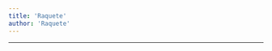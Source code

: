 ```yaml
---
title: 'Raquete'
author: 'Raquete'
---
```


---

<CharacterInfo
    name='Raquete'
    image='/assets/icons/otom/wiki media/chars/raquete.png' 
    caption='por que você não vai jogar baseball?'
    icon='/assets/icons/otom/wiki media/icons/Raquete.png'
    nickname='N/A'
    pronouns='ele/dele'
    species='Raquete de Tênis'
    voice='Fernando'
    hobbies='N/A'
/>